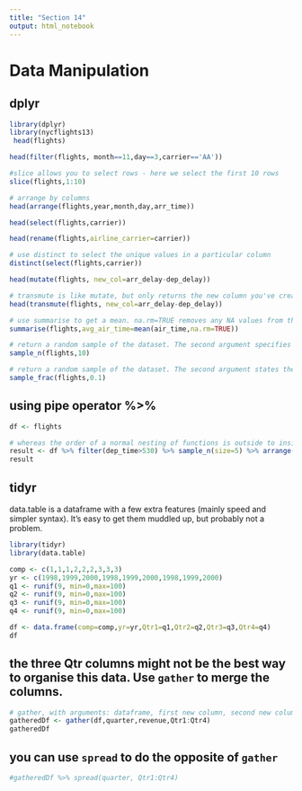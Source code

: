 ```yaml
---
title: "Section 14"
output: html_notebook
---
```

# Data Manipulation


## dplyr
```r
library(dplyr)
library(nycflights13)
 head(flights)
```

```r
head(filter(flights, month==11,day==3,carrier=='AA'))

```

```r
#slice allows you to select rows - here we select the first 10 rows
slice(flights,1:10)
```

```r
# arrange by columns
head(arrange(flights,year,month,day,arr_time))
```

```r
head(select(flights,carrier))
```

```r
head(rename(flights,airline_carrier=carrier))
```

```r
# use distinct to select the unique values in a particular column
distinct(select(flights,carrier))
```

```r
head(mutate(flights, new_col=arr_delay-dep_delay))
```

```r
# transmute is like mutate, but only returns the new column you've created
head(transmute(flights, new_col=arr_delay-dep_delay))
```

```r
# use summarise to get a mean. na.rm=TRUE removes any NA values from the sample.
summarise(flights,avg_air_time=mean(air_time,na.rm=TRUE))

```

```r
# return a random sample of the dataset. The second argument specifies how many rows you want. 
sample_n(flights,10)
```

```r
# return a random sample of the dataset. The second argument states the percentage of total rows you want to return (so, 0.1 is 10 percent of all rows)
sample_frac(flights,0.1)
```

## using pipe operator %>%
```r
df <- flights

# whereas the order of a normal nesting of functions is outside to inside, the order of pipe operations is first to last. So, you start with a filter, then take a sample of the filter, then arrange the sample
result <- df %>% filter(dep_time>530) %>% sample_n(size=5) %>% arrange(desc(year))
result
```

## tidyr
data.table is a dataframe with a few extra features (mainly speed and simpler syntax). It's easy to get them muddled up, but probably not a problem.

```r
library(tidyr)
library(data.table)
```

```r
comp <- c(1,1,1,2,2,2,3,3,3)
yr <- c(1998,1999,2000,1998,1999,2000,1998,1999,2000)
q1 <- runif(9, min=0,max=100)
q2 <- runif(9, min=0,max=100)
q3 <- runif(9, min=0,max=100)
q4 <- runif(9, min=0,max=100)

df <- data.frame(comp=comp,yr=yr,Qtr1=q1,Qtr2=q2,Qtr3=q3,Qtr4=q4)
df
```

## the three Qtr columns might not be the best way to organise this data. Use `gather` to merge the columns.
```r
# gather, with arguments: dataframe, first new column, second new column, the original columns (can be done as a slice)
gatheredDf <- gather(df,quarter,revenue,Qtr1:Qtr4)
gatheredDf
```

## you can use `spread` to do the opposite of `gather`
```r
#gatheredDf %>% spread(quarter, Qtr1:Qtr4)
```


```r

```


